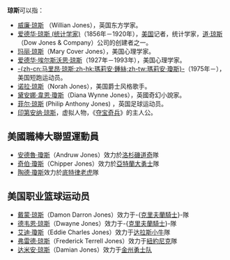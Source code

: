 '''琼斯'''可以指：
* [[威廉·琼斯|威廉·琼斯]] （Willian Jones），英国东方学家。
* [[爱德华·琼斯_(统计学家)|爱德华·琼斯 (统计学家)]]（1856年－1920年），[[美国|美国]]记者，统计学家，[[道·琼斯|道·琼斯]]（Dow Jones & Company）公司的创建者之一。
* [[玛丽·琼斯|玛丽·琼斯]]（Mary Cover Jones），美国心理学家。
* [[爱德华·埃尔斯沃思·琼斯|爱德华·埃尔斯沃思·琼斯]]（1927年－1993年），美国心理学家。
* [[瑪莉安·瓊斯|-{zh-cn:马里昂·琼斯;zh-hk:瑪莉安·鍾絲;zh-tw:瑪莉安·瓊斯}-]]（1975年－），美国短跑运动员。
* [[诺拉·琼斯|诺拉·琼斯]]（Norah Jones），美国爵士风格歌手。
* [[黛安娜·韋恩·瓊斯|黛安娜·韋恩·瓊斯]]（Diana Wynne Jones），英國奇幻小說家。
* [[菲尔·琼斯|菲尔·琼斯]] (Philip Anthony Jones) ，英国足球运动员。
* [[印第安纳·琼斯|印第安纳·琼斯]]，虚拟人物，《[[夺宝奇兵|夺宝奇兵]]》的主人公。

== 美國職棒大聯盟運動員 ==
* [[安德魯·瓊斯|安德魯·瓊斯]]（Andruw Jones）效力於[[洛杉磯道奇|洛杉磯道奇]]隊
* [[奇伯·瓊斯|奇伯·瓊斯]]（Chipper Jones）效力於[[亞特蘭大勇士|亞特蘭大勇士]]隊
* [[陶德·瓊斯|陶德·瓊斯]]效力於[[底特律老虎|底特律老虎]]隊

== 美国职业篮球运动员 ==
* [[戴蒙·琼斯|戴蒙·琼斯]]（Damon Darron Jones）效力于-{[[克里夫蘭騎士|克里夫蘭騎士]]}-隊
* [[德韦恩·琼斯|德韦恩·琼斯]]（Dwayne Jones）效力于-{[[克里夫蘭騎士|克里夫蘭騎士]]}-隊
* [[埃迪·琼斯|艾迪·瓊斯]]（Eddie Charles Jones）效力于[[达拉斯小牛|达拉斯小牛]]隊
* [[弗雷德·琼斯|弗雷德·琼斯]]（Frederick Terrell Jones）效力于[[纽约尼克斯队|紐約尼克]]隊
* [[达米安·琼斯|达米安·琼斯]]（Damian Jones）效力于[[金州勇士队|金州勇士队]]

{{消歧义|cat=二字譯名消歧義}}